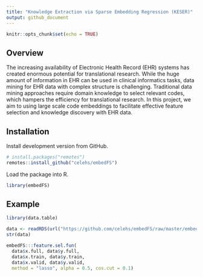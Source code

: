 ```yaml
---
title: "Knowledge Extraction via Sparse Embedding Regression (KESER)"
output: github_document
---
```


```r
knitr::opts_chunk$set(echo = TRUE)
```

## Overview

The increasing availability of Electronic Health Record (EHR) systems has created enormous potential for translational research. While the huge amount of information in EHR can be used in clinical informatics tasks, data mining for EHR data with complex structure is challenging. Traditional data mining approaches require domain knowledge to select relevant codes, which hampers the efficiency for translational research. In this project, we aim to using large scale code embeddings to facilitate effective feature selection and knowledge discovery with EHR data.

## Installation

Install development version from GitHub.

```r
# install.packages("remotes")
remotes::install_github("celehs/embedFS")
```

Load the package into R.

```r
library(embedFS)
```

## Example

```r
library(data.table)
```

```r
data <- readRDS(url("https://github.com/celehs/embedFS/raw/master/embed/embed.rds", "rb"))
str(data)
```

```r
embedFS:::feature.sel.fun(
  data$x.full, data$y.full, 
  data$x.train, data$y.train, 
  data$x.valid, data$y.valid, 
  method = "lasso", alpha = 0.5, cos.cut = 0.1)
```
